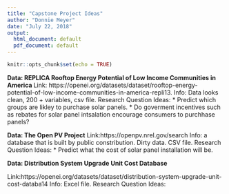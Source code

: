 ```yaml
---
title: "Capstone Project Ideas"
author: "Donnie Meyer"
date: "July 22, 2018"
output:
  html_document: default
  pdf_document: default
---
```


```r
knitr::opts_chunk$set(echo = TRUE)
```

**Data: REPLICA Rooftop Energy Potential of Low Income Communities in America **
Link: https://openei.org/datasets/dataset/rooftop-energy-potential-of-low-income-communities-in-america-repli13.
Info: Data looks clean, 200 + variables, csv file.
Research Question Ideas:
     * Predict which groups are likley to purchase solar panels.
     * Do goverment incentives such as rebates for solar panel intsalation encourage consumers to purchhase panels?


**Data: The Open PV Project**
Link:https://openpv.nrel.gov/search
Info: a database that is built by public constribution. Dirty data. CSV file.
Research Question Ideas:
     * Predict what the cost of solar panel installation will be.


**Data: Distribution System Upgrade Unit Cost Database**

Link:https://openei.org/datasets/dataset/distribution-system-upgrade-unit-cost-databa14
Info: Excel file.
Research Question Ideas:


